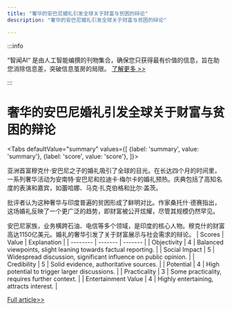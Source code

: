 ```yaml
---
title: "奢华的安巴尼婚礼引发全球关于财富与贫困的辩论"
description: "奢华的安巴尼婚礼引发全球关于财富与贫困的辩论"

---
```



:::info

“智闻AI“ 是由人工智能编撰的刊物集合，确保您只获得最有价值的信息，旨在助您消除信息差，突破信息茧房的局限。  [了解更多 >>](/)

:::

# 奢华的安巴尼婚礼引发全球关于财富与贫困的辩论


<Tabs
	defaultValue="summary"
	values={[
	{label: 'summary', value: 'summary'},
	{label: 'score', value: 'score'},
]}>
<TabItem value="summary">


亚洲首富穆克什·安巴尼之子的婚礼吸引了全球的目光。在长达四个月的时间里，一系列奢华活动为安南特·安巴尼和拉迪卡·梅尔卡的婚礼预热。庆典包括了高知名度的表演和嘉宾，如蕾哈娜、马克·扎克伯格和比尔·盖茨。

批评者认为这种奢华与印度普遍的贫困形成了鲜明对比。作家桑托什·德赛指出，这场婚礼反映了一个更广泛的趋势，即财富被公开炫耀，尽管其规模仍然罕见。

安巴尼家族，业务横跨石油、电信等多个领域，是印度的核心人物。穆克什的财富高达1150亿美元。婚礼的奢华引发了关于财富展示与社会需求的辩论。
</TabItem>
<TabItem value="score">
	| Scores     | Value   | Explanation |
	| -------- | ------- | ------- |
	| Objectivity  | 4    | Balanced viewpoints, slight leaning towards factual reporting.    |
	| Social Impact | 5     | Widespread discussion, significant influence on public opinion.    |
	| Credibility    | 5    | Solid evidence, authoritative sources.    |
	| Potential    | 4    | High potential to trigger larger discussions.    |
	| Practicality    | 3    | Some practicality, requires further context.    |
	| Entertainment Value    | 4    | Highly entertaining, attracts interest.    |
</TabItem>
</Tabs>

[Full article>>](https://www.bbc.com/news/articles/c87repz4yx8o)
